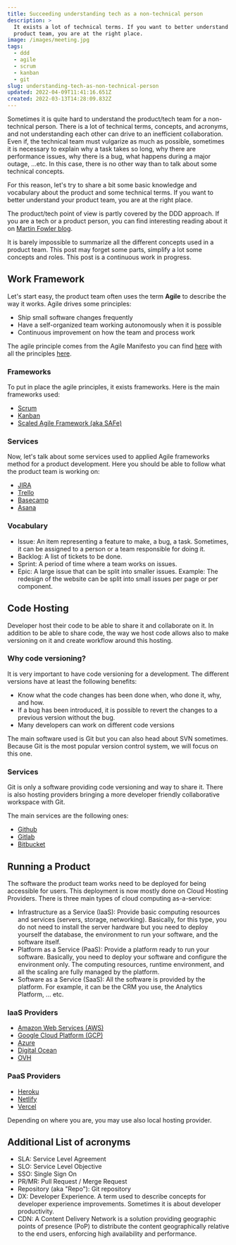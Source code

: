 ```yaml
---
title: Succeeding understanding tech as a non-technical person
description: >
  It exists a lot of technical terms. If you want to better understand the
  product team, you are at the right place.
image: /images/meeting.jpg
tags:
  - ddd
  - agile
  - scrum
  - kanban
  - git
slug: understanding-tech-as-non-technical-person
updated: 2022-04-09T11:41:16.651Z
created: 2022-03-13T14:28:09.832Z
---
```


Sometimes it is quite hard to understand the product/tech team for a non-technical person. There is a lot of technical terms, concepts, and acronyms, and not understanding each other can drive to an inefficient collaboration. Even if, the technical team must vulgarize as much as possible, sometimes it is necessary to explain why a task takes so long, why there are performance issues, why there is a bug, what happens during a major outage, ...etc. In this case, there is no other way than to talk about some technical concepts.

For this reason, let's try to share a bit some basic knowledge and vocabulary about the product and some technical terms. If you want to better understand your product team, you are at the right place.

The product/tech point of view is partly covered by the DDD approach. If you are a tech or a product person, you can find interesting reading about it on [Martin Fowler blog](https://martinfowler.com/tags/domain%20driven%20design.html).

It is barely impossible to summarize all the different concepts used in a product team. This post may forget some parts, simplify a lot some concepts and roles. This post is a continuous work in progress.

## Work Framework

Let's start easy, the product team often uses the term **Agile** to describe the way it works. Agile drives some principles:

- Ship small software changes frequently
- Have a self-organized team working autonomously when it is possible
- Continuous improvement on how the team and process work

The agile principle comes from the Agile Manifesto you can find [here](https://agilemanifesto.org/) with all the principles [here](https://agilemanifesto.org/principles.html).

### Frameworks

To put in place the agile principles, it exists frameworks. Here is the main frameworks used:

- [Scrum](https://www.scrum.org/)
- [Kanban](https://www.atlassian.com/agile/kanban)
- [Scaled Agile Framework (aka SAFe)](https://www.scaledagileframework.com/)

### Services

Now, let's talk about some services used to applied Agile frameworks method for a product development. Here you should be able to follow what the product team is working on:

- [JIRA](https://www.atlassian.com/software/jira)
- [Trello](https://trello.com/en)
- [Basecamp](https://basecamp.com/)
- [Asana](https://asana.com/)

### Vocabulary

- Issue: An item representing a feature to make, a bug, a task. Sometimes, it can be assigned to a person or a team responsible for doing it.
- Backlog: A list of tickets to be done.
- Sprint: A period of time where a team works on issues.
- Epic: A large issue that can be split into smaller issues. Example: The redesign of the website can be split into small issues per page or per component.

## Code Hosting

Developer host their code to be able to share it and collaborate on it. In addition to be able to share code, the way we host code allows also to make versioning on it and create workflow around this hosting.

### Why code versioning?

It is very important to have code versioning for a development. The different versions have at least the following benefits:

- Know what the code changes has been done when, who done it, why, and how.
- If a bug has been introduced, it is possible to revert the changes to a previous version without the bug.
- Many developers can work on different code versions

The main software used is Git but you can also head about SVN sometimes. Because Git is the most popular version control system, we will focus on this one.

### Services

Git is only a software providing code versioning and way to share it. There is also hosting providers bringing a more developer friendly collaborative workspace with Git.

The main services are the following ones:

- [Github](https://github.com/)
- [Gitlab](https://gitlab.com/)
- [Bitbucket](https://bitbucket.org/product/)

## Running a Product

The software the product team works need to be deployed for being accessible for users. This deployment is now mostly done on Cloud Hosting Providers. There is three main types of cloud computing as-a-service:

- Infrastructure as a Service (IaaS): Provide basic computing resources and services (servers, storage, networking). Basically, for this type, you do not need to install the server hardware but you need to deploy yourself the database, the environment to run your software, and the software itself.
- Platform as a Service (PaaS): Provide a platform ready to run your software. Basically, you need to deploy your software and configure the environment only. The computing resources, runtime environment, and all the scaling are fully managed by the platform.
- Software as a Service (SaaS): All the software is provided by the platform. For example, it can be the CRM you use, the Analytics Platform, ... etc.

### IaaS Providers

- [Amazon Web Services (AWS)](https://aws.amazon.com/)
- [Google Cloud Platform (GCP)](https://cloud.google.com/)
- [Azure](https://azure.microsoft.com/)
- [Digital Ocean](https://www.digitalocean.com/)
- [OVH](https://www.ovh.com/)

### PaaS Providers

- [Heroku](https://www.heroku.com/)
- [Netlify](https://www.netlify.com/)
- [Vercel](https://vercel.com/)

Depending on where you are, you may use also local hosting provider.

## Additional List of acronyms

- SLA: Service Level Agreement
- SLO: Service Level Objective
- SSO: Single Sign On
- PR/MR: Pull Request / Merge Request
- Repository (aka "Repo"): Git repository
- DX: Developer Experience. A term used to describe concepts for developer experience improvements. Sometimes it is about developer productivity.
- CDN: A Content Delivery Network is a solution providing geographic points of presence (PoP) to distribute the content geographically relative to the end users, enforcing high availability and performance.
